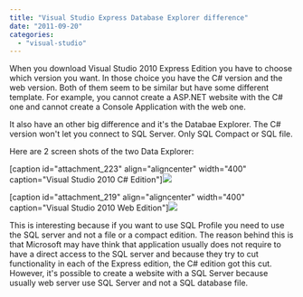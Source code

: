 ```yaml
---
title: "Visual Studio Express Database Explorer difference"
date: "2011-09-20"
categories: 
  - "visual-studio"
---
```


When you download Visual Studio 2010 Express Edition you have to choose which version you want. In those choice you have the C# version and the web version. Both of them seem to be similar but have some different template. For example, you cannot create a ASP.NET website with the C# one and cannot create a Console Application with the web one.

It also have an other big difference and it's the Databae Explorer. The C# version won't let you connect to SQL Server. Only SQL Compact or SQL file.

Here are 2 screen shots of the two Data Explorer:

[caption id="attachment\_223" align="aligncenter" width="400" caption="Visual Studio 2010 C# Edition"]![](images/csharpdatasource123-400x296.png)

[caption id="attachment\_219" align="aligncenter" width="400" caption="Visual Studio 2010 Web Edition"]![](images/webdataexplorer-400x291.png)

This is interesting because if you want to use SQL Profile you need to use the SQL server and not a file or a compact edition. The reason behind this is that Microsoft may have think that application usually does not require to have a direct access to the SQL server and because they try to cut functionality in each of the Express edition, the C# edition got this cut. However, it's possible to create a website with a SQL Server because usually web server use SQL Server and not a SQL database file.
